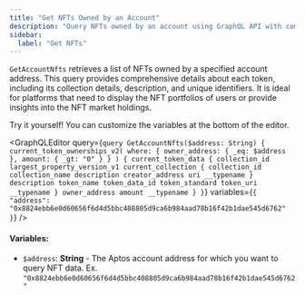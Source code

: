 ```yaml
---
title: "Get NFTs Owned by an Account"
description: "Query NFTs owned by an account using GraphQL API with comprehensive token details, collection metadata, and ownership information"
sidebar:
  label: "Get NFTs"
---
```




`GetAccountNfts` retrieves a list of NFTs owned by a specified account address. This query provides comprehensive details about each token, including its collection details, description, and unique identifiers. It is ideal for platforms that need to display the NFT portfolios of users or provide insights into the NFT market holdings.

<Aside type="note">
  Try it yourself! You can customize the variables at the bottom of the editor.
</Aside>

<GraphQLEditor
  query={`query GetAccountNfts($address: String) {
  current_token_ownerships_v2(
    where: { owner_address: { _eq: $address }, amount: { _gt: "0" } }
  ) {
    current_token_data {
      collection_id
      largest_property_version_v1
      current_collection {
        collection_id
        collection_name
        description
        creator_address
        uri
        __typename
      }
      description
      token_name
      token_data_id
      token_standard
      token_uri
      __typename
    }
    owner_address
    amount
    __typename
  }
}`}
  variables={`{
  "address": "0x8824ebb6e0d60656f6d4d5bbc408805d9ca6b984aad78b16f42b1dae545d6762"
}`}
/>

#### Variables:

- `$address`: **String** - The Aptos account address for which you want to query NFT data. Ex. `"0x8824ebb6e0d60656f6d4d5bbc408805d9ca6b984aad78b16f42b1dae545d6762"`
